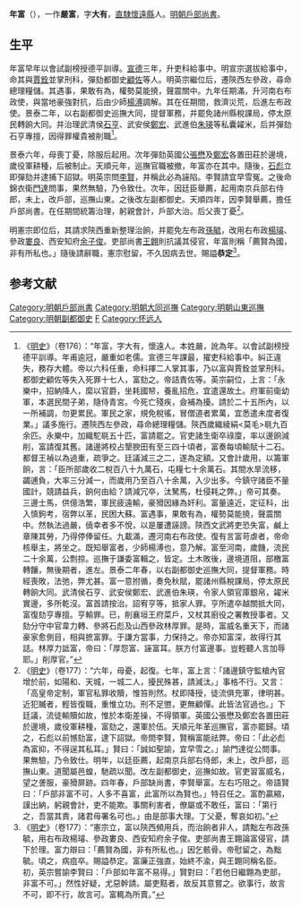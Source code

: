 '''年富'''（{{bd|？||？||catIdx=N年}}），一作'''嚴富'''，字'''大有'''，[[南直隸|直隸]][[懷遠縣|懷遠縣]]人。[[明朝|明朝]][[戶部尚書|戶部尚書]]。
==生平==
年富早年以會試副榜授德平訓導。[[宣德|宣德]]三年，升吏科給事中。明宣宗選拔給事中，命其與[[賈銓|賈銓]]並掌刑科，彈劾都御史[[顾佐_(尚书)|顧佐]]等人。明英宗繼位后，遷陝西左參政，尋命總理糧儲。其遇事，果敢有為，權勢莫能撓，聲震關中。九年任期滿，升河南右布政使，與當地豪強對抗，后由少師[[杨溥_(明朝)|楊溥]]調解。其在任期間，救濟災荒，后進左布政使。景泰二年，以右副都御史巡撫大同，提督軍務，并罷免諸州縣稅課局，停太原民轉餉大同。并治理武清侯[[石亨|石亨]]、武安侯[[郑宏_(武安侯)|鄭宏]]、武進伯[[朱瑛|朱瑛]]等私囊糴米，后并彈劾石亨專擅，因得罪權貴被削職<ref>《[[明史|明史]]》（卷176）：“年富，字大有，懷遠人。本姓嚴，訛為年。以會試副榜授德平訓導。年甫逾冠，嚴重如老儒。宣德三年課最，擢吏科給事中。糾正違失，務存大體。帝以六科任重，命科擇二人掌其事，乃以富與賈銓並掌刑科。都御史顧佐等失入死罪十七人，富劾之。帝詰責佐等。英宗嗣位，上言：「永樂中，招納降人，縻以官爵，坐耗國帑，養亂招危，宜遣還故土。府軍前衛幼軍，本選民間子弟，隨侍青宮。今死亡殘疾，僉補為擾。請於二十五所內，以一所補調，勿更累民。軍民之家，規免稅徭，冒僧道者累萬，宜悉遣未度者復業。」議多施行。遷陝西左參政，尋命總理糧儲。陝西歲織綾絹<莫毛>毼九百余匹。永樂中，加織駝毼五十匹，富請罷之。官吏諸生衛卒祿廩，率以邊餉減削，富請復其舊。諸邊將校占墾腴田有至三四十頃者，富奏每頃輸賦十二石。都督王禎以為過重，疏爭之。廷議減三之二，遂為定額。又會計歲用，以籌軍餉，言：「臣所部歲收二稅百八十九萬石，屯糧七十余萬石。其間水旱流移，蠲逋負，大率三分減一，而歲用乃至百八十余萬，入少出多。今鎮守諸臣不量國計，競請益兵，餉何由給？請減冗卒，汰駑馬，杜侵耗之弊。」帝可其奏。三邊士馬，供億浩繁，軍民疲遠輸，豪猾因緣為奸利。富量遠近，定征科，出入慎鉤考，宿弊以革，民困大蘇。富遇事，果敢有為，權勢莫能撓，聲震關中。然執法過嚴，僥幸者多不悅，以是屢遭誣謗。陝西文武將吏恐失富，鹹上章陳其勞，乃得停俸留任。九載滿，遷河南右布政使。復有言富苛虐者，帝命核舉主，將坐之。既知舉富者，少師楊溥也，意乃解。富至河南，歲饑，流民二十余萬，公剽掠。巡撫于謙委富輯之，皆定。土木敗後，邊境道阻，部檄富轉饟，無後期者，進左。景泰二年春，以右副都御史巡撫大同，提督軍務。時經喪敗，法弛，弊尤甚。富一意拊循，奏免秋賦，罷諸州縣稅課局，停太原民轉餉大同。武清侯石亨、武安侯鄭宏、武進伯朱瑛，令家人領官庫銀帛，糴米實邊，多所乾沒。富首請按治。詔宥亨等，抵家人罪。亨所遣卒越關抵大同，富復劾亨專擅。亨輸罪。已，削襄垣王府菜戶，又杖其廚役之署教授事者。又劾分守中官韋力轉、參將石彪及山西參政林厚罪。是時，富威名重天下，而諸豪家愈側目，相與摭富罪。于謙方當事，力保持之。帝亦知富深，故得行其誌。林厚力詆富，帝曰：「厚怨富、誣富耳。朕方付富邊事。豈輕聽人言加辱耶。」削厚官。”</ref>。

景泰六年，母喪丁憂，除服后起用。次年彈劾英國公[[張懋|張懋]]及[[鄭宏|鄭宏]]各置田莊於邊境，歲役軍耕種，后被制止。天順元年，巡撫官職被撤，年富亦在其中。隨後，[[石彪|石彪]]立即彈劾并逮捕下詔獄。明英宗問[[李賢_(大學士)|李賢]]，并稱此必為誣陷。李賢請宜早雪冤。之後命錦衣衛[[門達|門達]]問事，果然無驗，乃令致仕。次年，因廷臣舉薦，起用南京兵部右侍郎，未上，改戶部，巡撫山東。之後改左副都御史。天順四年，因李賢舉薦，擔任戶部尚書。在任期間統籌治理，躬親會計，戶部大治。后父喪丁憂<ref>《[[明史|明史]]》（卷177）：“六年，母憂，起復。七年，富上言：「諸邊鎮守監槍內官增於前，如陽和、天城，一城二人，擾民殊甚，請減汰。」事格不行。又言：「高皇帝定制，軍官私罪收贖，惟笞則然。杖即降授，徒流俱充軍，律明甚。近犯贓者，輕皆復職，重惟立功。刑不足懲，更無顧憚。此皆法官過也。」下廷議，流徒輸贖如故，惟於本衛差操，不得領軍。英國公張懋及鄭宏各置田莊於邊境，歲役軍耕種，富劾之，還軍於伍。天順元年革巡撫官，富亦罷歸。頃之，石彪以前憾劾富，逮下詔獄。帝問李賢，賢稱富能祛弊。帝曰：「此必彪為富抑，不得逞其私耳。」賢曰：「誠如聖諭，宜早雪之。」諭門達從公問事。果無驗，乃令致仕。明年，以廷臣薦，起南京兵部右侍郎，未上，改戶部，巡撫山東。道聞屬邑蝗，馳疏以聞。改左副都御史，巡撫如故。官吏習富威名，望之詟服，豪猾屏跡。四年春，戶部缺尚書，李賢舉富。左右巧阻之。帝語賢曰：「戶部非富不可，人多不喜富，此富所以為賢也。」特召任之。富酌贏縮，謹出納，躬親會計，吏不能欺。事關利害者，僚屬或不敢任，富曰：「第行之，吾當其責，諸君毋署名可也。」由是部事大理。丁父憂，奪哀如初。”</ref>。

明憲宗即位后，其請求陝西重新整理治餉，并罷免左布政[[孫毓|孫毓]]，改用右布政[[杨璿_(明朝)|楊璿]]、參政[[婁良|婁良]]、西安知府[[余子俊|余子俊]]。吏部尚書[[王翺|王翺]]則抗議其侵官，年富則稱「薦賢為國，非有所私也。」隨後請辭職，憲宗慰留，不久因病去世。賜謚'''恭定'''<ref>《[[明史|明史]]》（卷177）：“憲宗立，富以陝西頻用兵，而治餉者非人，請黜左布政孫毓，用右布政楊璿、參政婁良、西安知府余子俊。吏部尚書王翺論富侵官，請下於理。富力辯曰：「薦賢為國，非有所私也。」因乞骸骨。帝慰留之，為黜毓。頃之，病疽卒。賜謚恭定。富廉正強直，始終不渝，與王翺同稱名臣。初，英宗嘗諭李賢曰：「戶部如年富不易得。」賢對曰：「若他日繼翺為吏部，非富不可。」然性好疑，尤惡幹請。屬吏黠者，故反其意嘗之。欲事行，故言不可，即不行，故言可。富輒為所賣。”</ref>。

==参考文献==
{{wikisource|明史/卷177}}
{{Reflist}}

{{start box}}
{{s-off}}
{{succession box|[[沈固|沈固]]|[[李秉|李秉]]|[[大同巡撫|明朝大同巡撫]]|1451年-1457年}}
{{succession box|[[沈固|沈固]]|[[馬昂|馬昂]]|[[明朝戶部尚書|明朝戶部尚書]]|1460年-1464年}}
{{end box}}
{{永樂十六年戊戌科會試副榜}}
[[Category:明朝戶部尚書|Category:明朝戶部尚書]]
[[Category:明朝大同巡撫|Category:明朝大同巡撫]]
[[Category:明朝山東巡撫|Category:明朝山東巡撫]]
[[Category:明朝副都御史|Category:明朝副都御史]]
[[Category:年姓|F]]
[[Category:怀远人|Category:怀远人]]